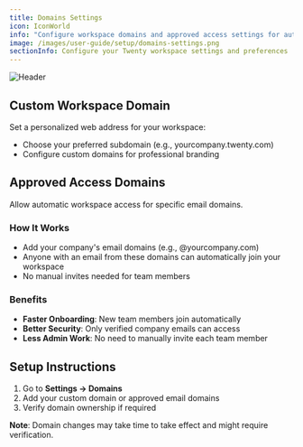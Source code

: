 ```yaml
---
title: Domains Settings
icon: IconWorld
info: "Configure workspace domains and approved access settings for automatic user sign up."
image: /images/user-guide/setup/domains-settings.png
sectionInfo: Configure your Twenty workspace settings and preferences
---
```

<Frame>
  <img src="/images/user-guide/setup/domains-settings.png" alt="Header" />
</Frame>

## Custom Workspace Domain

Set a personalized web address for your workspace:
- Choose your preferred subdomain (e.g., yourcompany.twenty.com)
- Configure custom domains for professional branding

## Approved Access Domains

Allow automatic workspace access for specific email domains.

### How It Works
- Add your company's email domains (e.g., @yourcompany.com)
- Anyone with an email from these domains can automatically join your workspace
- No manual invites needed for team members

### Benefits
- **Faster Onboarding**: New team members join automatically
- **Better Security**: Only verified company emails can access
- **Less Admin Work**: No need to manually invite each team member

## Setup Instructions

1. Go to **Settings → Domains**
2. Add your custom domain or approved email domains
3. Verify domain ownership if required

**Note**: Domain changes may take time to take effect and might require verification.


